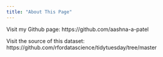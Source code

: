 ```yaml
---
title: "About This Page"
---
```


Visit my Github page:
https://github.com/aashna-a-patel

Visit the source of this dataset:
https://github.com/rfordatascience/tidytuesday/tree/master 